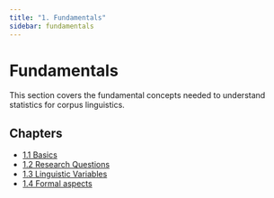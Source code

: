 ```yaml
---
title: "1. Fundamentals"
sidebar: fundamentals
---
```



# Fundamentals

This section covers the fundamental concepts needed to understand statistics for corpus linguistics.

## Chapters

- [1.1 Basics](../chapters/01-basics.qmd)
- [1.2 Research Questions](../chapters/01-rqs.qmd)
- [1.3 Linguistic Variables](../chapters/01-linguistic_variables.qmd)
- [1.4 Formal aspects](../chapters/01-maths.qmd)